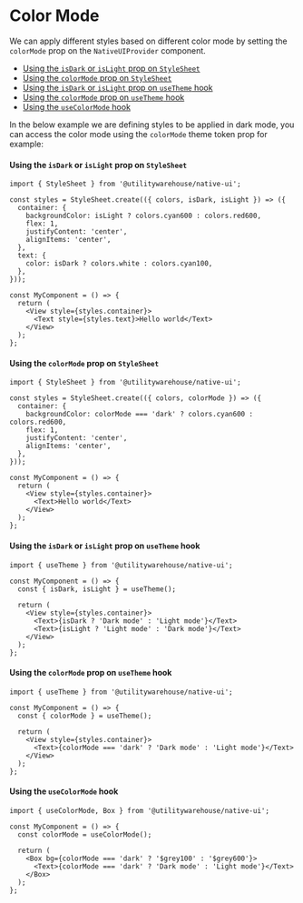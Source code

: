 
<Meta title="Guides / Styling / Color Mode" />

<BackToTopButton />

# Color Mode

We can apply different styles based on different color mode by setting the `colorMode` prop on the `NativeUIProvider` component.

- [Using the `isDark` or `isLight` prop on `StyleSheet`](#using-the-isdark-or-islight-prop-on-stylesheet)
- [Using the `colorMode` prop on `StyleSheet`](#using-the-colormode-prop-on-stylesheet)
- [Using the `isDark` or `isLight` prop on `useTheme` hook](#using-the-isdark-or-islight-prop-on-usetheme-hook)
- [Using the `colorMode` prop on `useTheme` hook](#using-the-colormode-prop-on-usetheme-hook)
- [Using the `useColorMode` hook](#using-the-usecolormode-hook)

In the below example we are defining styles to be applied in dark mode, you can access the color mode using the `colorMode` theme token
prop for example:

#### Using the `isDark` or `isLight` prop on `StyleSheet`

```tsx
import { StyleSheet } from '@utilitywarehouse/native-ui';

const styles = StyleSheet.create(({ colors, isDark, isLight }) => ({
  container: {
    backgroundColor: isLight ? colors.cyan600 : colors.red600,
    flex: 1,
    justifyContent: 'center',
    alignItems: 'center',
  },
  text: {
    color: isDark ? colors.white : colors.cyan100,
  },
}));

const MyComponent = () => {
  return (
    <View style={styles.container}>
      <Text style={styles.text}>Hello world</Text>
    </View>
  );
};
```

#### Using the `colorMode` prop on `StyleSheet`

```tsx
import { StyleSheet } from '@utilitywarehouse/native-ui';

const styles = StyleSheet.create(({ colors, colorMode }) => ({
  container: {
    backgroundColor: colorMode === 'dark' ? colors.cyan600 : colors.red600,
    flex: 1,
    justifyContent: 'center',
    alignItems: 'center',
  },
}));

const MyComponent = () => {
  return (
    <View style={styles.container}>
      <Text>Hello world</Text>
    </View>
  );
};
```

#### Using the `isDark` or `isLight` prop on `useTheme` hook

```tsx
import { useTheme } from '@utilitywarehouse/native-ui';

const MyComponent = () => {
  const { isDark, isLight } = useTheme();

  return (
    <View style={styles.container}>
      <Text>{isDark ? 'Dark mode' : 'Light mode'}</Text>
      <Text>{isLight ? 'Light mode' : 'Dark mode'}</Text>
    </View>
  );
};
```

#### Using the `colorMode` prop on `useTheme` hook

```tsx
import { useTheme } from '@utilitywarehouse/native-ui';

const MyComponent = () => {
  const { colorMode } = useTheme();

  return (
    <View style={styles.container}>
      <Text>{colorMode === 'dark' ? 'Dark mode' : 'Light mode'}</Text>
    </View>
  );
};
```

#### Using the `useColorMode` hook

```tsx
import { useColorMode, Box } from '@utilitywarehouse/native-ui';

const MyComponent = () => {
  const colorMode = useColorMode();

  return (
    <Box bg={colorMode === 'dark' ? '$grey100' : '$grey600'}>
      <Text>{colorMode === 'dark' ? 'Dark mode' : 'Light mode'}</Text>
    </Box>
  );
};
```
